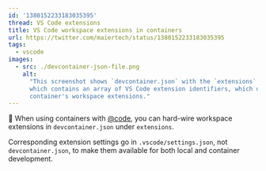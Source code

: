 ```yaml
---
id: '1380152233183035395'
thread: VS Code extensions
title: VS Code workspace extensions in containers
url: https://twitter.com/maiertech/status/1380152233183035395
tags:
  - vscode
images:
  - src: ./devcontainer-json-file.png
    alt:
      "This screenshot shows `devcontainer.json` with the `extensions` prop,
      which contains an array of VS Code extension identifiers, which define the
      container's workspace extensions."
---
```


🍪 When using containers with [@code](https://twitter.com/code), you can
hard-wire workspace extensions in `devcontainer.json` under `extensions`.

Corresponding extension settings go in `.vscode/settings.json`, not
`devcontainer.json`, to make them available for both local and container
development.
